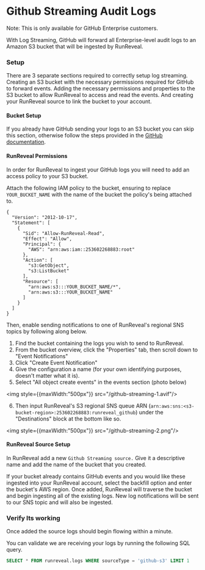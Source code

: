 # Github Streaming Audit Logs
Note: This is only available for GitHub Enterprise customers.

With Log Streaming, GitHub will forward all Enterprise-level audit logs to an Amazon S3 bucket that will be ingested by RunReveal.

### Setup

There are 3 separate sections required to correctly setup log streaming. Creating an S3 bucket with the necessary permissions required for GitHub to forward events. Adding the necessary permissions and properties to the S3 bucket to allow RunReveal to access and read the events. And creating your RunReveal source to link the bucket to your account.

#### Bucket Setup

If you already have GitHub sending your logs to an S3 bucket you can skip this section, otherwise follow the steps provided in the [GitHub documentation](https://docs.github.com/en/enterprise-cloud@latest/admin/monitoring-activity-in-your-enterprise/reviewing-audit-logs-for-your-enterprise/streaming-the-audit-log-for-your-enterprise).

#### RunReveal Permissions

In order for RunReveal to ingest your GitHub logs you will need to add an access policy to your S3 bucket.

Attach the following IAM policy to the bucket, ensuring to replace `YOUR_BUCKET_NAME` with the name of the bucket the policy's being attached to.

```
{
  "Version": "2012-10-17",
  "Statement": [
    {
      "Sid": "Allow-RunReveal-Read",
      "Effect": "Allow",
      "Principal": {
        "AWS": "arn:aws:iam::253602268883:root"
      },
      "Action": [
        "s3:GetObject",
        "s3:ListBucket"
      ],
      "Resource": [
        "arn:aws:s3:::YOUR_BUCKET_NAME/*",
        "arn:aws:s3:::YOUR_BUCKET_NAME"
      ]
    }
  ]
}
```

Then, enable sending notifications to one of RunReveal's regional SNS topics by following along below.

1. Find the bucket containing the logs you wish to send to RunReveal.
2. From the bucket overview, click the "Properties" tab, then scroll down to "Event Notifications"
3. Click "Create Event Notification"
4. Give the configuration a name (for your own identifying purposes, doesn't matter what it is).
5. Select "All object create events" in the events section (photo below)

<img style={{maxWidth:"500px"}} src="/github-streaming-1.avif"/>

6. Then input RunReveal's S3 regional SNS queue ARN (`arn:aws:sns:<s3-bucket-region>:253602268883:runreveal_github`) under the "Destinations" block at the bottom like so.&#x20;


<img style={{maxWidth:"500px"}} src="/github-streaming-2.png"/>
#### RunReveal Source Setup

In RunReveal add a new `Github Streaming source.` Give it a descriptive name and add the name of the bucket that you created.

If your bucket already contains GitHub events and you would like these ingested into your RunReveal account, select the backfill option and enter the bucket's AWS region. Once added, RunReveal will traverse the bucket and begin ingesting all of the existing logs. New log notifications will be sent to our SNS topic and will also be ingested.

### Verify Its working

Once added the source logs should begin flowing within a minute.

You can validate we are receiving your logs by running the following SQL query.

```sql
SELECT * FROM runreveal.logs WHERE sourceType = 'github-s3' LIMIT 1
```
